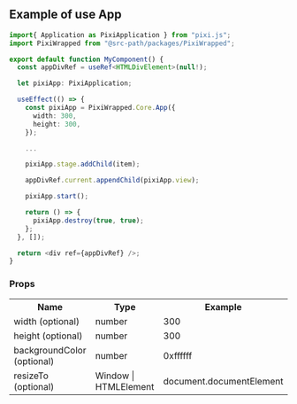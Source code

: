 
<Meta title="Packages/PixiWrapped/Core/App" />

## Example of use App

```ts
import{ Application as PixiApplication } from "pixi.js";
import PixiWrapped from "@src-path/packages/PixiWrapped";

export default function MyComponent() {
  const appDivRef = useRef<HTMLDivElement>(null!);

  let pixiApp: PixiApplication;

  useEffect(() => {
    const pixiApp = PixiWrapped.Core.App({
      width: 300,
      height: 300,
    });

    ...

    pixiApp.stage.addChild(item);

    appDivRef.current.appendChild(pixiApp.view);

    pixiApp.start();

    return () => {
      pixiApp.destroy(true, true);
    };
  }, []);

  return <div ref={appDivRef} />;
}
```

### Props

<table>
  <tr>
    <th>Name</th>
    <th>Type</th>
    <th>Example</th>
  </tr>
  <tr>
    <td>width (optional)</td>
    <td>number</td>
    <td>300</td>
  </tr>
  <tr>
    <td>height (optional)</td>
    <td>number</td>
    <td>300</td>
  </tr>
  <tr>
    <td>backgroundColor (optional)</td>
    <td>number</td>
    <td>0xffffff</td>
  </tr>
  <tr>
    <td>resizeTo (optional)</td>
    <td>Window | HTMLElement</td>
    <td>document.documentElement</td>
  </tr>
</table>
